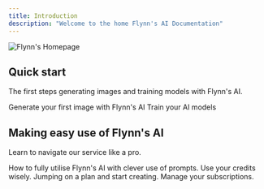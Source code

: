 ```yaml
---
title: Introduction
description: "Welcome to the home Flynn's AI Documentation"
---
```


<img alt="Flynn's Homepage" classname="block" src="/images/homescreen.png" />

## Quick start

The first steps generating images and training models with Flynn's AI.

<CardGroup cols={2}>
  <Card title="Generate images" icon="image" href="/generating-images">
    Generate your first image with Flynn's AI
  </Card>

  <Card title="Train AI models" icon="layer-group" href="/training-custom-models">
    Train your AI models
  </Card>
</CardGroup>

## Making easy use of Flynn's AI

Learn to navigate our service like a pro.

<CardGroup cols={2}>
  <Card title="Get creative with prompts" icon="stars" href="/creating-prompts">
    How to fully utilise Flynn's AI with clever use of prompts.
  </Card>

  <Card title="Flynns Credits" icon="coins" href="/credits-system">
    Use your credits wisely.
  </Card>

  <Card title="Choosing a plan" icon="wallet" href="/pricing-plans">
    Jumping on a plan and start creating.
  </Card>

  <Card title="Subscription management" icon="credit-card" href="/subscription-options">
    Manage your subscriptions.
  </Card>
</CardGroup>